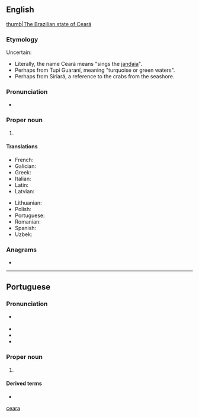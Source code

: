 {{also|ceara|ceará|ceară}}
==English==
{{wikipedia}}
[[file:Brazil State Ceara.svg|thumb|The Brazilian state of Ceará]]

===Etymology===
Uncertain:
* Literally, the name Ceará means "sings the [[Aratinga jandaya|jandaia]]".
* Perhaps from Tupi Guaraní, meaning "turquoise or green waters".
* Perhaps from Siriará, a reference to the crabs from the seashore.

===Pronunciation===
* {{IPA|en|/seɪ.əˈɹɑː/}}

===Proper noun===
{{en-proper noun}}

# {{place|en|state|r/Northeast Region|c/Brazil|capital=Fortaleza}}

====Translations====
{{trans-top|state in north-eastern Brazil}}
* French: {{t+|fr|Ceará|m}}
* Galician: {{t|gl|Ceará|m}}
* Greek: {{t|el|Σεαρά|f}}
* Italian: {{t|it|Ceará|m}}
* Latin: {{t|la|Siara|f}}
* Latvian: {{t|lv|Seara|f}}
{{trans-mid}}
* Lithuanian: {{t|lt|Seara|f}}
* Polish: {{t|pl|Ceará|f}}
* Portuguese: {{t+|pt|Ceará|m}}
* Romanian: {{t|ro|Ceará|f}}
* Spanish: {{t|es|Ceará|m}}
* Uzbek: {{t|uz|Seara}}
{{trans-bottom}}

===Anagrams===
* {{anagrams|en|a=aacer|arace|areca}}

[[Category:English terms spelled with Á|ceara]]

----

==Portuguese==

===Pronunciation===
* {{a|Brazil}} {{IPA|pt|/ˌse.a.ˈɾa/|/ˌsi.a.ˈɾa/}}
* {{audio|pt|Pt-br Ceará.ogg|Audio (BR)}}
* {{hyphenation|pt|Ce|a|rá}}
* {{rhymes|pt|a}}

===Proper noun===
{{pt-proper noun|m}}

# {{place|pt|state|r/Northeast Region|c/Brazil|capital=Fortaleza}}

====Derived terms====
* {{l|pt|cearense}}